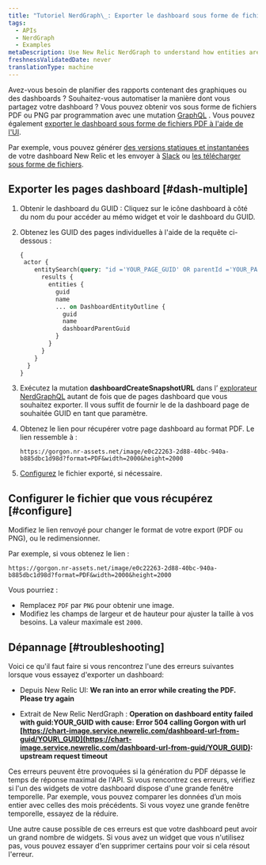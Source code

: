 ```yaml
---
title: "Tutoriel NerdGraph\_: Exporter le dashboard sous forme de fichiers"
tags:
  - APIs
  - NerdGraph
  - Examples
metaDescription: Use New Relic NerdGraph to understand how entities are related.
freshnessValidatedDate: never
translationType: machine
---
```


Avez-vous besoin de planifier des rapports contenant des graphiques ou des dashboards ? Souhaitez-vous automatiser la manière dont vous partagez votre dashboard ? Vous pouvez obtenir vos <InlinePopover type="dashboards" />sous forme de fichiers PDF ou PNG par programmation avec une mutation [GraphQL](/docs/apis/nerdgraph/get-started/introduction-new-relic-nerdgraph) . Vous pouvez également [exporter le dashboard sous forme de fichiers PDF à l&apos;aide de l&apos;UI](/docs/dashboards/manage-your-dashboard/manage-your-dashboard#dash-export).

Par exemple, vous pouvez générer [des versions statiques et instantanées](/docs/apis/nerdgraph/examples/nerdgraph-dashboards/#other-operations) de votre dashboard New Relic et les envoyer à [Slack](/docs/alerts-applied-intelligence/notifications/notification-integrations/#slack) ou [les télécharger sous forme de fichiers](/docs/apis/nerdgraph/examples/export-dashboards-pdfpng-using-api/).

## Exporter les pages dashboard [#dash-multiple]

1. Obtenir le dashboard du GUID : Cliquez <Icon name="fe-more-horizontal" /> sur le icône dashboard à côté du nom du pour accéder au mémo widget et voir le dashboard du GUID.

2. Obtenez les GUID des pages individuelles à l&apos;aide de la requête ci-dessous :

   ```graphql
   {
    actor {
       entitySearch(query: "id ='YOUR_PAGE_GUID' OR parentId ='YOUR_PAGE_GUID' AND tags.isDashboardPage = 'true'" ) {
         results {
           entities {
             guid
             name
             ... on DashboardEntityOutline {
               guid
               name
               dashboardParentGuid
             }
           }
         }
       }
     }
   }
   ```

3. Exécutez la mutation <DNT>**dashboardCreateSnapshotURL**</DNT> dans l’ [explorateur NerdGraphQL](https://api.newrelic.com/graphiql) autant de fois que de pages dashboard que vous souhaitez exporter. Il vous suffit de fournir le de la dashboard page de souhaitée GUID en tant que paramètre.

4. Obtenez le lien pour récupérer votre page dashboard au format PDF. Le lien ressemble à :

   ```
   https://gorgon.nr-assets.net/image/e0c22263-2d88-40bc-940a-b885dbc1d98d?format=PDF&width=2000&height=2000
   ```

5. [Configurez](#configure) le fichier exporté, si nécessaire.

## Configurer le fichier que vous récupérez [#configure]

Modifiez le lien renvoyé pour changer le format de votre export (PDF ou PNG), ou le redimensionner.

Par exemple, si vous obtenez le lien :

```
https://gorgon.nr-assets.net/image/e0c22263-2d88-40bc-940a-b885dbc1d98d?format=PDF&width=2000&height=2000
```

Vous pourriez :

* Remplacez `PDF` par `PNG` pour obtenir une image.
* Modifiez les champs de largeur et de hauteur pour ajuster la taille à vos besoins. La valeur maximale est `2000`.

## Dépannage [#troubleshooting]

Voici ce qu&apos;il faut faire si vous rencontrez l&apos;une des erreurs suivantes lorsque vous essayez d&apos;exporter un dashboard:

* Depuis New Relic UI: <DNT>**We ran into an error while creating the PDF. Please try again**</DNT>

* Extrait de New Relic NerdGraph : <DNT>**Operation on dashboard entity failed with guid:YOUR\_GUID with cause: Error 504 calling Gorgon with url [https://chart-image.service.newrelic.com/dashboard-url-from-guid/YOUR\_GUID](https://chart-image.service.newrelic.com/dashboard-url-from-guid/YOUR_GUID): upstream request timeout**</DNT>

Ces erreurs peuvent être provoquées si la génération du PDF dépasse le temps de réponse maximal de l&apos;API. Si vous rencontrez ces erreurs, vérifiez si l&apos;un des widgets de votre dashboard dispose d&apos;une grande fenêtre temporelle. Par exemple, vous pouvez comparer les données d’un mois entier avec celles des mois précédents. Si vous voyez une grande fenêtre temporelle, essayez de la réduire.

Une autre cause possible de ces erreurs est que votre dashboard peut avoir un grand nombre de widgets. Si vous avez un widget que vous n&apos;utilisez pas, vous pouvez essayer d&apos;en supprimer certains pour voir si cela résout l&apos;erreur.